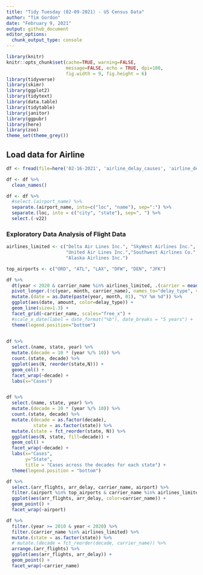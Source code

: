 ```yaml
---
title: "Tidy Tuesday (02-09-2021) - US Census Data"
author: "Tim Gordon"
date: "February 9, 2021"
output: github_document
editor_options: 
  chunk_output_type: console
---
```


```r
library(knitr)
knitr::opts_chunk$set(cache=TRUE, warning=FALSE,
                      message=FALSE, echo = TRUE, dpi=180,
                      fig.width = 9, fig.height = 6)
library(tidyverse)
library(skimr)
library(ggplot2)
library(tidytext)
library(data.table)
library(tidytable)
library(janitor)
library(ggpubr)
library(here)
library(zoo)
theme_set(theme_grey())
```

## Load data for Airline

```r

df <- fread(file=here('02-16-2021', 'airline_delay_causes', 'airline_delay_causes.csv') )

df <- df %>%
  clean_names() 

df <- df %>%
  #select.(airport_name) %>%
  separate.(airport_name, into=c("loc", "name"), sep=":") %>%
  separate.(loc, into = c("city", "state"), sep=", ") %>%
  select.(-v22)

```

### Exploratory Data Analysis of Flight Data

```r
airlines_limited <- c("Delta Air Lines Inc.", "SkyWest Airlines Inc.", "ExpressJet Airlines Inc.", 
                      "United Air Lines Inc.","Southwest Airlines Co.", "American Airlines Inc.",
                      "Alaska Airlines Inc.")

top_airports <- c("ORD", "ATL", "LAX", "DFW", "DEN", "JFK")

df %>% 
  dt(year < 2020 & carrier_name %in% airlines_limited, .(carrier = mean(carrier_delay), weather = mean(weather_delay), delay = mean(arr_delay), nas=mean(nas_delay), diverted = mean(arr_diverted)), by=.(year, month, carrier_name)) %>%
  pivot_longer.(!c(year, month, carrier_name), names_to="delay_type", values_to="amount") %>%
  mutate.(date = as.Date(paste(year, month, 01), "%Y %m %d")) %>%
  ggplot(aes(date, amount, color=delay_type)) +
  geom_line(size=1.3) +
  facet_grid(~carrier_name, scales="free_x") +
  #scale_x_date(label = date_format("%b"), date_breaks = "5 years") +
  theme(legend.position="bottom")

  
df %>%
  select.(name, state, year) %>%
  mutate.(decade = 10 * (year %/% 10)) %>%
  count.(state, decade) %>%
  ggplot(aes(N, reorder(state,N))) +
  geom_col() +
  facet_wrap(~decade) +
  labs(x="Cases")


df %>%
  select.(name, state, year) %>%
  mutate.(decade = 10 * (year %/% 10)) %>%
  count.(state, decade) %>% 
  mutate.(decade = as.factor(decade),
          state = as.factor(state)) %>%
  mutate.(state = fct_reorder(state, N)) %>%
  ggplot(aes(N, state, fill=decade)) +
  geom_col() +
  facet_wrap(~decade) +
  labs(x="Cases",
       y="State",
       title = "Cases across the decades for each state") +
  theme(legend.position = "bottom")

df %>%
  select.(arr_flights, arr_delay, carrier_name, airport) %>%
  filter.(airport %in% top_airports & carrier_name %in% airlines_limited) %>%
  ggplot(aes(arr_flights, arr_delay, color=carrier_name)) +
  geom_point() +
  facet_wrap(~airport)

df %>%
  filter.(year >= 2010 & year < 2020) %>%
  filter.(carrier_name %in% airlines_limited) %>%
  mutate.(state = as.factor(state)) %>%
  # mutate.(decade = fct_reorder(decade, carrier_name)) %>%
  arrange.(arr_flights) %>%
  ggplot(aes(arr_flights, arr_delay)) +
  geom_point() + 
  facet_wrap(~carrier_name)
  
```

